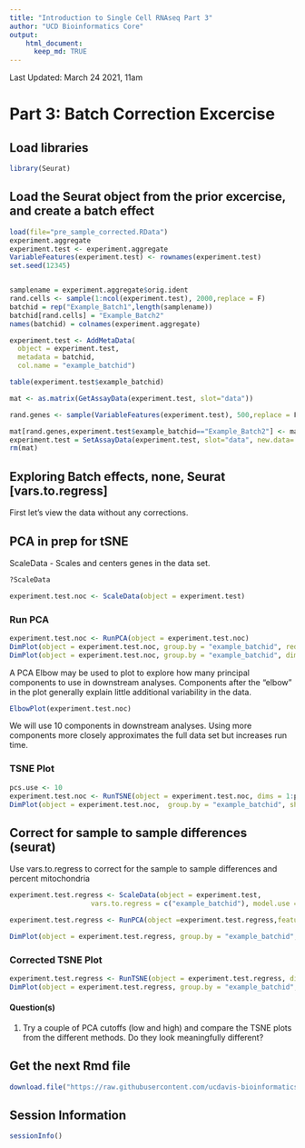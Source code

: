 ```yaml
---
title: "Introduction to Single Cell RNAseq Part 3"
author: "UCD Bioinformatics Core"
output:
    html_document:
      keep_md: TRUE
---
```



Last Updated: March 24 2021, 11am

# Part 3: Batch Correction Excercise


## Load libraries
```r
library(Seurat)
```

## Load the Seurat object from the prior excercise, and **create a batch effect**

```r
load(file="pre_sample_corrected.RData")
experiment.aggregate
experiment.test <- experiment.aggregate
VariableFeatures(experiment.test) <- rownames(experiment.test)
set.seed(12345)


samplename = experiment.aggregate$orig.ident
rand.cells <- sample(1:ncol(experiment.test), 2000,replace = F)
batchid = rep("Example_Batch1",length(samplename))
batchid[rand.cells] = "Example_Batch2"
names(batchid) = colnames(experiment.aggregate)

experiment.test <- AddMetaData(
  object = experiment.test,
  metadata = batchid,
  col.name = "example_batchid")

table(experiment.test$example_batchid)

mat <- as.matrix(GetAssayData(experiment.test, slot="data"))

rand.genes <- sample(VariableFeatures(experiment.test), 500,replace = F)

mat[rand.genes,experiment.test$example_batchid=="Example_Batch2"] <- mat[rand.genes,experiment.test$example_batchid=="Example_Batch2"] + 0.22
experiment.test = SetAssayData(experiment.test, slot="data", new.data= mat )
rm(mat)
```

## Exploring Batch effects, none, Seurat [vars.to.regress]

First let's view the data without any corrections.

## PCA in prep for tSNE

ScaleData - Scales and centers genes in the data set.
```r
?ScaleData
```


```r
experiment.test.noc <- ScaleData(object = experiment.test)
```

### Run PCA
```r
experiment.test.noc <- RunPCA(object = experiment.test.noc)
DimPlot(object = experiment.test.noc, group.by = "example_batchid", reduction = "pca", shuffle = TRUE)
DimPlot(object = experiment.test.noc, group.by = "example_batchid", dims = c(2,3), reduction = "pca", shuffle = TRUE)
```

A PCA Elbow may be used to plot to explore how many principal components to use in downstream analyses. Components after the "elbow" in the plot generally explain little additional variability in the data.

```r
ElbowPlot(experiment.test.noc)
```

We will use 10 components in downstream analyses. Using more components more closely approximates the full data set but increases run time.

### TSNE Plot
```r
pcs.use <- 10
experiment.test.noc <- RunTSNE(object = experiment.test.noc, dims = 1:pcs.use)
DimPlot(object = experiment.test.noc,  group.by = "example_batchid", shuffle = TRUE)
```

## Correct for sample to sample differences (seurat)

Use vars.to.regress to correct for the sample to sample differences and percent mitochondria
```r
experiment.test.regress <- ScaleData(object = experiment.test,
                    vars.to.regress = c("example_batchid"), model.use = "linear")

experiment.test.regress <- RunPCA(object =experiment.test.regress,features=rownames(experiment.test.noc))

DimPlot(object = experiment.test.regress, group.by = "example_batchid", reduction = "pca", shuffle = TRUE)
```

### Corrected TSNE Plot
```r
experiment.test.regress <- RunTSNE(object = experiment.test.regress, dims.use = 1:50)
DimPlot(object = experiment.test.regress, group.by = "example_batchid", reduction = "tsne")
```

#### Question(s)

1. Try a couple of PCA cutoffs (low and high) and compare the TSNE plots from the different methods.  Do they look meaningfully different?

## Get the next Rmd file
```r
download.file("https://raw.githubusercontent.com/ucdavis-bioinformatics-training/2022-March-Single-Cell-RNA-Seq-Analysis/main/data_analysis/scRNA_Workshop-PART4.Rmd", "scRNA_Workshop-PART4.Rmd")
```

## Session Information
```r
sessionInfo()
```

